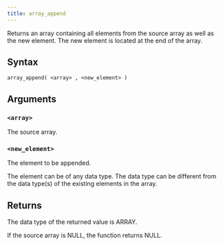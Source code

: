 ```yaml
---
title: array_append
---
```


Returns an array containing all elements from the source array as well as the new element. The new element is located at the end of the array.

## Syntax

```scopeql
array_append( <array> , <new_element> )
```

## Arguments

### `<array>`

The source array.

### `<new_element>`

The element to be appended.

The element can be of any data type. The data type can be different from the data type(s) of the existing elements in the array.

## Returns

The data type of the returned value is ARRAY.

If the source array is NULL, the function returns NULL.
